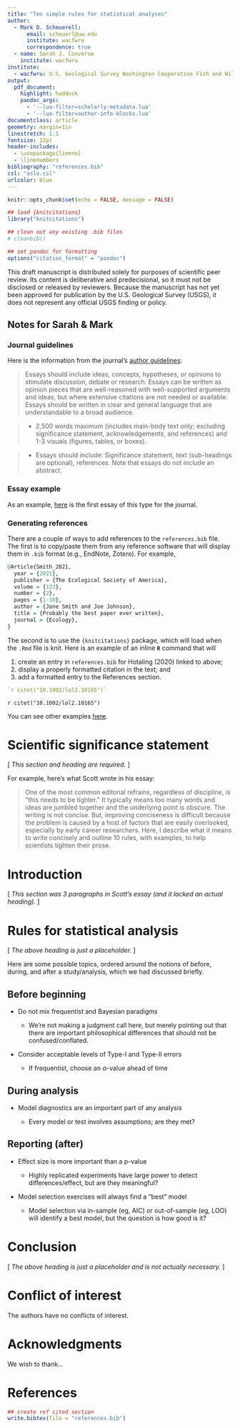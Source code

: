 ```yaml
---
title: "Ten simple rules for statistical analyses"
author:
  - Mark D. Scheuerell:
      email: scheuerl@uw.edu
      institute: wacfwru
      correspondence: true
  - name: Sarah J. Converse
    institute: wacfwru
institute:
  - wacfwru: U.S. Geological Survey Washington Cooperative Fish and Wildlife Research Unit, School of Aquatic and Fishery Sciences, University of Washington, Seattle, WA
output:
  pdf_document:
    highlight: haddock
    pandoc_args:
      - '--lua-filter=scholarly-metadata.lua'
      - '--lua-filter=author-info-blocks.lua'
documentclass: article
geometry: margin=1in
linestretch: 1.1
fontsize: 12pt
header-includes:
  - \usepackage{lineno}
  - \linenumbers
bibliography: "references.bib"
csl: "aslo.csl"
urlcolor: blue
---
```


```r
knitr::opts_chunk$set(echo = FALSE, message = FALSE)

## load {knitcitations}
library("knitcitations")

## clean out any existing .bib files
# cleanbib()

## set pandoc for formatting
options("citation_format" = "pandoc")
```

\vspace{4in}

This draft manuscript is distributed solely for purposes of scientific peer review. Its content is deliberative and predecisional, so it must not be disclosed or released by reviewers. Because the manuscript has not yet been approved for publication by the U.S. Geological Survey (USGS), it does not represent any official USGS finding or policy.

\newpage

## Notes for Sarah & Mark

### Journal guidelines

Here is the information from the journal's [author guidelines](https://aslopubs.onlinelibrary.wiley.com/hub/journal/23782242/about/author-guidelines#Articletypes):

> Essays should include ideas, concepts, hypotheses, or opinions to stimulate discussion, debate or research. Essays can be written as opinion pieces that are well-reasoned with well-supported arguments and ideas, but where extensive citations are not needed or available. Essays should be written in clear and general language that are understandable to a broad audience.

> - 2,500 words maximum (includes main-body text only; excluding significance statement, acknowledgements, and references) and 1-3 visuals (figures, tables, or boxes).

> - Essays should include: Significance statement, text (sub-headings are optional), references. Note that essays do not include an abstract.

### Essay example

As an example, [here](https://aslopubs.onlinelibrary.wiley.com/doi/full/10.1002/lol2.10165) is the first essay of this type for the journal.

### Generating references

There are a couple of ways to add references to the `references.bib` file. The first is to copy/paste them from any reference software that will display them in `.bib` format (e.g., EndNote, Zotero). For example,

```r
@Article{Smith_2021,
  year = {2021},
  publisher = {The Ecological Society of America},
  volume = {123},
  number = {2},
  pages = {1-10},
  author = {Jane Smith and Joe Johnson},
  title = {Probably the best paper ever written},
  journal = {Ecology},
}
```

The second is to use the `{knitcitations}` package, which will load when the `.Rmd` file is knit. Here is an example of an inline **`R`** command that will

1) create an entry in `references.bib` for Hotaling (2020) linked to above;
2) display a properly formatted citation in the text; and
3) add a formatted entry to the References section.

```r
`r citet("10.1002/lol2.10165")`
```

`r citet("10.1002/lol2.10165")`

You can see other examples [here](https://fish497.github.io/website/lectures/week_07/lec_20_markdown_1.html#knitcitations_package).

\newpage

# Scientific significance statement

[ _This section and heading are required._ ]

For example, here's what Scott wrote in his essay:

> One of the most common editorial refrains, regardless of discipline, is “this needs to be tighter.” It typically means too many words and ideas are jumbled together and the underlying point is obscure. The writing is not concise. But, improving conciseness is difficult because the problem is caused by a host of factors that are easily overlooked, especially by early career researchers. Here, I describe what it means to write concisely and outline 10 rules, with examples, to help scientists tighten their prose.

# Introduction

[ _This section was 3 paragraphs in Scott's essay (and it lacked an actual heading)._ ]


# Rules for statistical analysis

[ _The above heading is just a placeholder._ ]

Here are some possible topics, ordered around the notions of before, during, and after a study/analysis, which we had discussed briefly.

## Before beginning

* Do not mix frequentist and Bayesian paradigms

    - We're not making a judgment call here, but merely pointing out that there are important philosophical differences that should not be confused/conflated.

* Consider acceptable levels of Type-I and Type-II errors

    - If frequentist, choose an $\alpha$-value ahead of time

## During analysis

* Model diagnostics are an important part of any analysis

    - Every model or test involves assumptions; are they met?


## Reporting (after)

* Effect size is more important than a p-value

    - Highly replicated experiments have large power to detect differences/effect, but are they meaningful?

* Model selection exercises will always find a "best" model

    - Model selection via in-sample (eg, AIC) or out-of-sample (eg, LOO) will identify a best model, but the question is how good is it?
    

# Conclusion

[ _The above heading is just a placeholder and is not actually necessary._ ]


# Conflict of interest

The authors have no conflicts of interest.


# Acknowledgments

We wish to thank...


\newpage

# References

\setlength{\parindent}{-0.375in}
\setlength{\leftskip}{0.375in}
\setlength{\parskip}{8pt}
\noindent

```r
## create ref cited section
write.bibtex(file = "references.bib")
```


